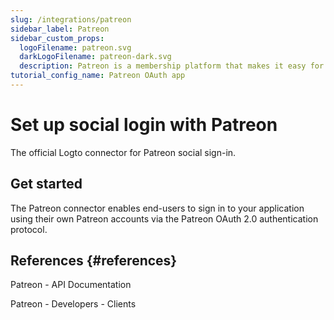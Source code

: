 ```yaml
---
slug: /integrations/patreon
sidebar_label: Patreon
sidebar_custom_props:
  logoFilename: patreon.svg
  darkLogoFilename: patreon-dark.svg
  description: Patreon is a membership platform that makes it easy for artists and creators to get paid.
tutorial_config_name: Patreon OAuth app
---
```




# Set up social login with Patreon

The official Logto connector for Patreon social sign-in.

<GuideTip />

## Get started

The Patreon connector enables end-users to sign in to your application using their own Patreon accounts via the Patreon OAuth 2.0 authentication protocol.

<Integration />

## References \{#references}

<Url href="https://docs.patreon.com/">Patreon - API Documentation</Url>

<Url href="https://www.patreon.com/portal/registration/register-clients">
  Patreon - Developers - Clients
</Url>
